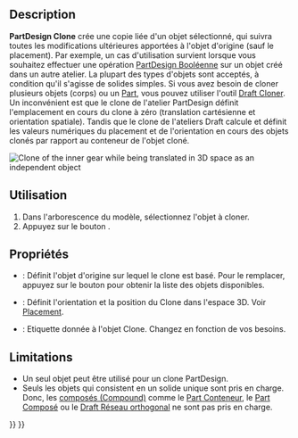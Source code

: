 <languages/>

{{Docnav/fr
|[[PartDesign_SubShapeBinder/fr|Sous forme liée]]
|[[PartDesign_Plane/fr|Plan de référence]]
|[[PartDesign_Workbench/fr|Atelier PartDesign]]
|IconL=PartDesign_SubShapeBinder.svg
|IconR=PartDesign_Plane.svg
|IconC=Workbench_PartDesign.svg
}}

{{GuiCommand/fr
|Name=PartDesign Clone
|Name/fr=PartDesign Clone
|MenuLocation=PartDesign → Créer un clone
|Workbenches=[[PartDesign_Workbench/fr|PartDesign]]
|Version=0.17
|SeeAlso=[[Draft_Clone/fr|Draft Cloner]]
}}

==Description==

'''PartDesign Clone''' crée une copie liée d'un objet sélectionné, qui suivra toutes les modifications ultérieures apportées à l'objet d'origine (sauf le placement). Par exemple, un cas d'utilisation survient lorsque vous souhaitez effectuer une opération [[PartDesign_Boolean/fr|PartDesign Booléenne]] sur un objet créé dans un autre atelier. La plupart des types d'objets sont acceptés, à condition qu'il s'agisse de solides simples. Si vous avez besoin de cloner plusieurs objets (corps) ou un [[Std_Part/fr|Part]], vous pouvez utiliser l'outil [[Draft_Clone/fr|Draft Cloner]]. Un inconvénient est que le clone de l'atelier PartDesign définit l'emplacement en cours du clone à zéro (translation cartésienne et orientation spatiale). Tandis que le clone de l'ateliers Draft calcule et définit les valeurs numériques du placement et de l'orientation en cours des objets clonés par rapport au conteneur de l'objet cloné.

[[File:clone.png|''Clone of the inner gear while being translated in 3D space as an independent object'']]
{{Caption|Clone de l'engrenage interne tout en étant traduit dans l'espace 3D en tant qu'objet indépendant}}

<span id="Usage"></span>
==Utilisation==

# Dans l'arborescence du modèle, sélectionnez l'objet à cloner.
# Appuyez sur le bouton {{Button|[[File:PartDesign_Clone.svg|24px]] '''Créer un clone'''}}.

<span id="Properties"></span>
==Propriétés==

* {{PropertyData|Base Feature}} : Définit l'objet d'origine sur lequel le clone est basé. Pour le remplacer, appuyez sur le bouton {{Button|...}} pour obtenir la liste des objets disponibles.
* {{PropertyData|Placement}} : Définit l'orientation et la position du Clone dans l'espace 3D. Voir [[Placement/fr|Placement]].
* {{PropertyData|Label}} : Etiquette donnée à l'objet Clone. Changez en fonction de vos besoins.

==Limitations==

* Un seul objet peut être utilisé pour un clone PartDesign.
* Seuls les objets qui consistent en un solide unique sont pris en charge. Donc, les [[Glossary/fr#Compound|composés (Compound)]] comme le [[Std_Part/fr|Part Conteneur]], le [[Part_Compound/fr|Part Composé]] ou le [[Draft_OrthoArray/fr|Draft Réseau orthogonal]] ne sont pas pris en charge.


{{Docnav/fr
|[[PartDesign_SubShapeBinder/fr|Sous forme liée]]
|[[PartDesign_Plane/fr|Plan de référence]]
|[[PartDesign_Workbench/fr|Atelier PartDesign]]
|IconL=PartDesign_SubShapeBinder.svg
|IconR=PartDesign_Plane.svg
|IconC=Workbench_PartDesign.svg
}}

{{PartDesign_Tools_navi{{#translation:}}}}
{{Userdocnavi{{#translation:}}}}
